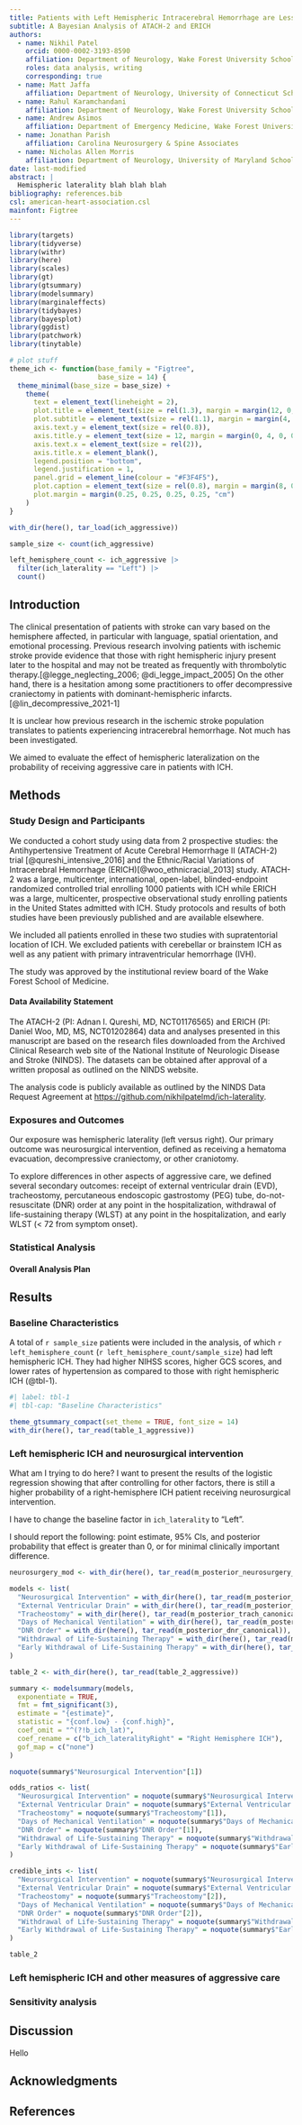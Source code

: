 ```yaml
---
title: Patients with Left Hemispheric Intracerebral Hemorrhage are Less Likely to Receive Neurosurgical Intervention
subtitle: A Bayesian Analysis of ATACH-2 and ERICH
authors:
  - name: Nikhil Patel
    orcid: 0000-0002-3193-8590
    affiliation: Department of Neurology, Wake Forest University School of Medicine
    roles: data analysis, writing
    corresponding: true
  - name: Matt Jaffa
    affiliation: Department of Neurology, University of Connecticut School of Medicine
  - name: Rahul Karamchandani
    affiliation: Department of Neurology, Wake Forest University School of Medicine
  - name: Andrew Asimos
    affiliation: Department of Emergency Medicine, Wake Forest University School of Medicine
  - name: Jonathan Parish
    affiliation: Carolina Neurosurgery & Spine Associates
  - name: Nicholas Allen Morris
    affiliation: Department of Neurology, University of Maryland School of Medicine
date: last-modified
abstract: |
  Hemispheric laterality blah blah blah
bibliography: references.bib
csl: american-heart-association.csl
mainfont: Figtree
---
```


```r
library(targets)
library(tidyverse)
library(withr)
library(here)
library(scales)
library(gt)
library(gtsummary)
library(modelsummary)
library(marginaleffects)
library(tidybayes)
library(bayesplot)
library(ggdist)
library(patchwork)
library(tinytable)

# plot stuff
theme_ich <- function(base_family = "Figtree",
                      base_size = 14) {
  theme_minimal(base_size = base_size) +
    theme(
      text = element_text(lineheight = 2),
      plot.title = element_text(size = rel(1.3), margin = margin(12, 0, 8, 0)),
      plot.subtitle = element_text(size = rel(1.1), margin = margin(4, 0, 0, 0)),
      axis.text.y = element_text(size = rel(0.8)),
      axis.title.y = element_text(size = 12, margin = margin(0, 4, 0, 0)),
      axis.text.x = element_text(size = rel(2)),
      axis.title.x = element_blank(),
      legend.position = "bottom",
      legend.justification = 1,
      panel.grid = element_line(colour = "#F3F4F5"),
      plot.caption = element_text(size = rel(0.8), margin = margin(8, 0, 0, 0)),
      plot.margin = margin(0.25, 0.25, 0.25, 0.25, "cm")
    )
}

with_dir(here(), tar_load(ich_aggressive))

sample_size <- count(ich_aggressive)

left_hemisphere_count <- ich_aggressive |>
  filter(ich_laterality == "Left") |>
  count()

```

## Introduction
The clinical presentation of patients with stroke can vary based on the hemisphere affected, in particular with language, spatial orientation, and emotional processing. Previous research involving patients with ischemic stroke provide evidence that those with right hemispheric injury present later to the hospital and may not be treated as frequently with thrombolytic therapy.[@legge_neglecting_2006; @di_legge_impact_2005] On the other hand, there is a hesitation among some practitioners to offer decompressive craniectomy in patients with dominant-hemispheric infarcts. [@lin_decompressive_2021-1]

It is unclear how previous research in the ischemic stroke population translates to patients experiencing intracerebral hemorrhage. Not much has been investigated.

We aimed to evaluate the effect of hemispheric lateralization on the probability of receiving aggressive care in patients with ICH.

## Methods

### Study Design and Participants

We conducted a cohort study using data from 2 prospective studies: the Antihypertensive Treatment of Acute Cerebral Hemorrhage II (ATACH-2) trial [@qureshi_intensive_2016] and the Ethnic/Racial Variations of Intracerebral Hemorrhage (ERICH)[@woo_ethnicracial_2013] study. ATACH-2 was a large, multicenter, international, open-label, blinded-endpoint randomized controlled trial enrolling 1000 patients with ICH while ERICH was a large, multicenter, prospective observational study enrolling patients in the United States admitted with ICH. Study protocols and results of both studies have been previously published and are available elsewhere.

We included all patients enrolled in these two studies with supratentorial location of ICH. We excluded patients with cerebellar or brainstem ICH as well as any patient with primary intraventricular hemorrhage (IVH).

The study was approved by the institutional review board of the Wake Forest School of Medicine.

#### Data Availability Statement

The ATACH-2 (PI: Adnan I. Qureshi, MD, NCT01176565) and ERICH (PI: Daniel Woo, MD, MS, NCT01202864) data and analyses presented in this manuscript are based on the research files downloaded from the Archived Clinical Research web site of the National Institute of Neurologic Disease and Stroke (NINDS). The datasets can be obtained after approval of a written proposal as outlined on the NINDS website. 

The analysis code is publicly available as outlined by the NINDS Data Request Agreement at [https://github.com/nikhilpatelmd/ich-laterality](https://github.com/nikhilpatelmd/ich-laterality).

### Exposures and Outcomes

Our exposure was hemispheric laterality (left versus right). Our primary outcome was neurosurgical intervention, defined as receiving a hematoma evacuation, decompressive craniectomy, or other craniotomy. 

To explore differences in other aspects of aggressive care, we defined several secondary outcomes: receipt of external ventricular drain (EVD), tracheostomy, percutaneous endoscopic gastrostomy (PEG) tube, do-not-resuscitate (DNR) order at any point in the hospitalization, withdrawal of life-sustaining therapy (WLST) at any point in the hospitalization, and early WLST (< 72 from symptom onset).

### Statistical Analysis

#### Overall Analysis Plan

## Results

### Baseline Characteristics

A total of `r sample_size` patients were included in the analysis, of which `r left_hemisphere_count` (`r left_hemisphere_count/sample_size`) had left hemispheric ICH. They had higher NIHSS scores, higher GCS scores, and lower rates of hypertension as compared to those with right hemispheric ICH (@tbl-1).

```r
#| label: tbl-1
#| tbl-cap: "Baseline Characteristics"

theme_gtsummary_compact(set_theme = TRUE, font_size = 14)
with_dir(here(), tar_read(table_1_aggressive))

```

### Left hemispheric ICH and neurosurgical intervention

::: {.callout-note}
What am I trying to do here? I want to present the results of the logistic regression showing that after controlling for other factors, there is still a higher probability of a right-hemisphere ICH patient receiving neurosurgical intervention.

I have to change the baseline factor in `ich_laterality` to "Left".

I should report the following: point estimate, 95% CIs, and posterior probability that effect is greater than 0, or for minimal clinically important difference.
:::


```r
neurosurgery_mod <- with_dir(here(), tar_read(m_posterior_neurosurgery_canonical))

models <- list(
  "Neurosurgical Intervention" = with_dir(here(), tar_read(m_posterior_neurosurgery_canonical)),
  "External Ventricular Drain" = with_dir(here(), tar_read(m_posterior_evd_canonical)),
  "Tracheostomy" = with_dir(here(), tar_read(m_posterior_trach_canonical)),
  "Days of Mechanical Ventilation" = with_dir(here(), tar_read(m_posterior_vent_canonical)),
  "DNR Order" = with_dir(here(), tar_read(m_posterior_dnr_canonical)),
  "Withdrawal of Life-Sustaining Therapy" = with_dir(here(), tar_read(m_posterior_comfort_canonical)),
  "Early Withdrawal of Life-Sustaining Therapy" = with_dir(here(), tar_read(m_posterior_early_comfort_canonical))
)

table_2 <- with_dir(here(), tar_read(table_2_aggressive))

summary <- modelsummary(models,
  exponentiate = TRUE,
  fmt = fmt_significant(3),
  estimate = "{estimate}",
  statistic = "{conf.low} - {conf.high}",
  coef_omit = "^(?!b_ich_lat)",
  coef_rename = c("b_ich_lateralityRight" = "Right Hemisphere ICH"),
  gof_map = c("none")
)

noquote(summary$"Neurosurgical Intervention"[1])

odds_ratios <- list(
  "Neurosurgical Intervention" = noquote(summary$"Neurosurgical Intervention"[1]),
  "External Ventricular Drain" = noquote(summary$"External Ventricular Drain"[1]),
  "Tracheostomy" = noquote(summary$"Tracheostomy"[1]),
  "Days of Mechanical Ventilation" = noquote(summary$"Days of Mechanical Ventilation"[1]),
  "DNR Order" = noquote(summary$"DNR Order"[1]),
  "Withdrawal of Life-Sustaining Therapy" = noquote(summary$"Withdrawal of Life-Sustaining Therapy"[1]),
  "Early Withdrawal of Life-Sustaining Therapy" = noquote(summary$"Early Withdrawal of Life-Sustaining Therapy"[1])
)

credible_ints <- list(
  "Neurosurgical Intervention" = noquote(summary$"Neurosurgical Intervention"[2]),
  "External Ventricular Drain" = noquote(summary$"External Ventricular Drain"[2]),
  "Tracheostomy" = noquote(summary$"Tracheostomy"[2]),
  "Days of Mechanical Ventilation" = noquote(summary$"Days of Mechanical Ventilation"[2]),
  "DNR Order" = noquote(summary$"DNR Order"[2]),
  "Withdrawal of Life-Sustaining Therapy" = noquote(summary$"Withdrawal of Life-Sustaining Therapy"[2]),
  "Early Withdrawal of Life-Sustaining Therapy" = noquote(summary$"Early Withdrawal of Life-Sustaining Therapy"[2])
)

table_2


```

### Left hemispheric ICH and other measures of aggressive care

### Sensitivity analysis

## Discussion

Hello

## Acknowledgments {.appendix}

## References {.appendix}